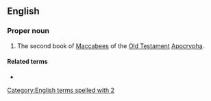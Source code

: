 ==English==
{{book of the Bible|Books of the Maccabees}}

===Proper noun===
{{en-proper noun}}

# {{lb|en|biblical}} The second book of [[Maccabees]] of the [[Old Testament]] [[Apocrypha]].

====Related terms====
* {{l|en|2 Macc.}}

[[Category:English terms spelled with 2]]